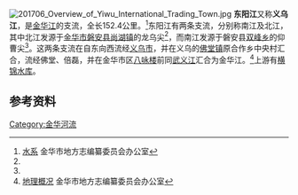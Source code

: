 {{NoteTA
|G1 = Unit
}}
[[File:201706_Overview_of_Yiwu_International_Trading_Town.jpg|thumb]]
'''东阳江'''又称'''义乌江'''，是[[金华江|金华江]]的支流，全长152.4公里。<ref name="shuixi">[http://www.jhszb.cn/newsitem/277368477 水系] {{Wayback|url=http://www.jhszb.cn/newsitem/277368477 |date=20170329234559 }} 金华市地方志编纂委员会办公室</ref>东阳江有两条支流，分别称南江及北江，其中北江发源于[[金华市|金华市]][[磐安县|磐安县]][[尚湖镇_(磐安县)|尚湖镇]]的龙乌尖<ref name="shuixi" />，而南江发源于磐安县[[双峰乡_(磐安县)|双峰乡]]的仰曹尖<ref name="shuixi" />。这两条支流在自东向西流经[[义乌市|义乌市]]，并在义乌的[[佛堂镇|佛堂镇]]原合作乡中央村汇合，流经佛堂、倍磊，并在金华市区[[八咏楼|八咏楼]]前同[[武义江|武义江]]汇合为金华江。<ref>[http://www.jhszb.cn/newsitem/277368477 地理概况] {{Wayback|url=http://www.jhszb.cn/newsitem/277368477 |date=20170329234559 }} 金华市地方志编纂委员会办公室</ref>上游有[[横锦水库|横锦水库]]。

==参考资料==
{{reflist}}

{{金华市}}
{{钱塘江水系}}

[[Category:金华河流|Category:金华河流]]

{{浙江小作品}}